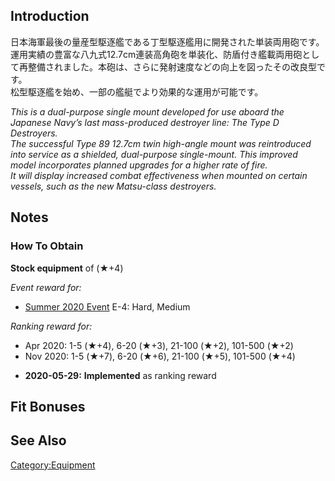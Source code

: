 {{EquipmentInfo}}

==Introduction==
日本海軍最後の量産型駆逐艦である丁型駆逐艦用に開発された単装両用砲です。<br>運用実績の豊富な八九式12.7cm連装高角砲を単装化、防盾付き艦載両用砲として再整備されました。本砲は、さらに発射速度などの向上を図ったその改良型です。<br>松型駆逐艦を始め、一部の艦艇でより効果的な運用が可能です。

''This is a dual-purpose single mount developed for use aboard the Japanese Navy’s last mass-produced destroyer line: The Type D Destroyers. <br>The successful Type 89 12.7cm twin high-angle mount was reintroduced into service as a shielded, dual-purpose single-mount. This improved model incorporates planned upgrades for a higher rate of fire.<br>It will display increased combat effectiveness when mounted on certain vessels, such as the new Matsu-class destroyers.''

==Notes==
<div class="mw-collapsible"><h3>How To Obtain</h3>
<div class="mw-collapsible-content">
'''Stock equipment''' of {{Ship/Link|Yukikaze Kai Ni}} (★+4)

''Event reward for:''
* [[Summer 2020 Event]] E-4: Hard, Medium

''Ranking reward for:''
* Apr 2020: 1-5 (★+4), 6-20 (★+3), 21-100 (★+2), 101-500 (★+2)
* Nov 2020: 1-5 (★+7), 6-20 (★+6), 21-100 (★+5), 101-500 (★+4)

</div></div>


<div class="mw-collapsible><h3>Updates History</h3>
<div class="mw-collapsible-content>
* '''2020-05-29:''' '''Implemented''' as ranking reward
</div></div>

==Fit Bonuses==
{{:12.7cm Single High-angle Gun Mount Kai 2/Bonuses}}

==See Also==
{{Equipmentlist}}
[[Category:Equipment]]